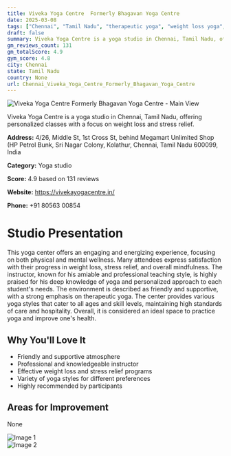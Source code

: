 ```yaml
---
title: Viveka Yoga Centre  Formerly Bhagavan Yoga Centre
date: 2025-03-08
tags: ["Chennai", "Tamil Nadu", "therapeutic yoga", "weight loss yoga", "meditation", "therapeutic", "supportive", "Chennai"]  
draft: false
summary: Viveka Yoga Centre is a yoga studio in Chennai, Tamil Nadu, offering personalized classes with a focus on weight loss and stress relief.
gm_reviews_count: 131
gm_totalScore: 4.9
gym_score: 4.8
city: Chennai
state: Tamil Nadu
country: None
url: Chennai_Viveka_Yoga_Centre_Formerly_Bhagavan_Yoga_Centre
---
```


<div className="aspect-[16/9] relative my-8">
  <img 
    src="https://streetviewpixels-pa.googleapis.com/v1/thumbnail?panoid=MzGbHs1JVck6jPrPkJbQAA&cb_client=maps_sv.tactile.gps&w=203&h=100&yaw=140.85493&pitch=0&thumbfov=100"
    alt="Viveka Yoga Centre  Formerly Bhagavan Yoga Centre - Main View"
    className="object-cover absolute inset-0 w-full h-full rounded-lg"
  />
</div>

Viveka Yoga Centre is a yoga studio in Chennai, Tamil Nadu, offering personalized classes with a focus on weight loss and stress relief.

**Address:** 4/26, Middle St, 1st Cross St, behind Megamart Unlimited Shop (HP Petrol Bunk, Sri Nagar Colony, Kolathur, Chennai, Tamil Nadu 600099, India

**Category:** Yoga studio

**Score:** 4.9 based on 131 reviews

**Website:** https://vivekayogacentre.in/

**Phone:** +91 80563 00854

# Studio Presentation

This yoga center offers an engaging and energizing experience, focusing on both physical and mental wellness. Many attendees express satisfaction with their progress in weight loss, stress relief, and overall mindfulness. The instructor, known for his amiable and professional teaching style, is highly praised for his deep knowledge of yoga and personalized approach to each student's needs. The environment is described as friendly and supportive, with a strong emphasis on therapeutic yoga. The center provides various yoga styles that cater to all ages and skill levels, maintaining high standards of care and hospitality. Overall, it is considered an ideal space to practice yoga and improve one's health.

## Why You'll Love It

- Friendly and supportive atmosphere
- Professional and knowledgeable instructor
- Effective weight loss and stress relief programs
- Variety of yoga styles for different preferences
- Highly recommended by participants

## Areas for Improvement

None

<div className="grid grid-cols-1 xl:grid-cols-2 gap-4 my-8">
<div className="aspect-[4/3] relative"><img src="https://lh5.googleusercontent.com/p/AF1QipM3-8WadKrsFYxsn84Ml8Q9a8GF_E0oGl9KYnjm=w1920-h1080-k-no" alt="Image 1" className="object-cover absolute inset-0 w-full h-full rounded-lg" /></div>
<div className="aspect-[4/3] relative"><img src="https://lh5.googleusercontent.com/p/AF1QipMYAnAn7VYK0AIhB7zhNny_f8Oyi22fYEveXTfX=w1920-h1080-k-no" alt="Image 2" className="object-cover absolute inset-0 w-full h-full rounded-lg" /></div>
</div>